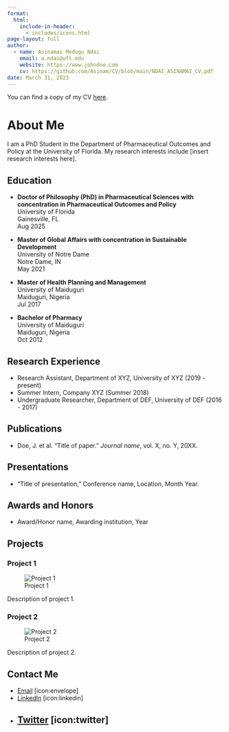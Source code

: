 ---
format: 
  html:
    include-in-header: 
      - includes/icons.html
page-layout: full
author:
  - name: Asinamai Medugu Ndai
    email: a.ndai@ufl.edu
    website: https://www.johndoe.com
    cv: https://github.com/Asinam/CV/blob/main/NDAI_ASINAMAI_CV.pdf
date: March 31, 2023
---
You can find a copy of my CV [here](https://github.com/Asinam/CV/blob/main/NDAI_ASINAMAI_CV.pdf).

# About Me

I am a PhD Student in the Department of Pharmaceutical Outcomes and Policy at the University of Florida. My research interests include [insert research interests here].

## Education

-   **Doctor of Philosophy (PhD) in Pharmaceutical Sciences with concentration in Pharmaceutical Outcomes and Policy**\
    University of Florida\
    Gainesville, FL\
    Aug 2025

-   **Master of Global Affairs with concentration in Sustainable Development**\
    University of Notre Dame\
    Notre Dame, IN\
    May 2021

-   **Master of Health Planning and Management**\
    University of Maiduguri\
    Maiduguri, Nigeria\
    Jul 2017

-   **Bachelor of Pharmacy**\
    University of Maiduguri\
    Maiduguri, Nigeria\
    Oct 2012

## Research Experience

- Research Assistant, Department of XYZ, University of XYZ (2019 - present)
- Summer Intern, Company XYZ (Summer 2018)
- Undergraduate Researcher, Department of DEF, University of DEF (2016 - 2017)

## Publications

- Doe, J. et al. "Title of paper." *Journal name*, vol. X, no. Y, 20XX.

## Presentations

- "Title of presentation," Conference name, Location, Month Year.

## Awards and Honors

- Award/Honor name, Awarding institution, Year

## Projects

### Project 1

![Project 1](/path/to/project1/image)

Description of project 1.

### Project 2

![Project 2](/path/to/project2/image)

Description of project 2.


## Contact Me

- [Email](mailto:a.ndai@ufl.edu) [icon:envelope]
- [LinkedIn](https://www.linkedin.com/in/asinamai-ndai/) [icon:linkedin]
- [Twitter](https://twitter.com/anmedugu) [icon:twitter]
---

